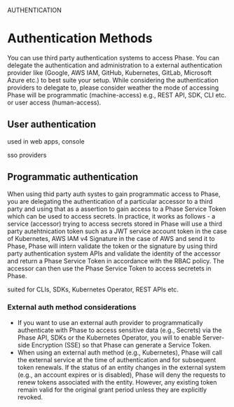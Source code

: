 
<HeroPattern />

<Tag variant="small">AUTHENTICATION</Tag>

# Authentication Methods

You can use third party authentication systems to access Phase. You can delegate the authentication and administration to a external authentication provider like (Google, AWS IAM, GitHub, Kubernetes, GitLab, Microsoft Azure etc.) to best suite your setup. While considering the authentication providers to delegate to, please consider weather the mode of accessing Phase will be programmatic (machine-access) e.g., REST API, SDK, CLI etc. or user access (human-access).


## User authentication

used in web apps, console

sso providers

## Programmatic authentication

When using thid party auth systes to gain programmatic access to Phase, you are delegating the authentication of a particular accessor to a third party and using that as a assertion to gain access to a Phase Service Token which can be used to access secrets. In practice, it works as follows - a service (accessor) trying to access secrets stored in Phase will use a third party autehtnication token such as a JWT service account token in the case of Kubernetes, AWS IAM v4 Signature in the case of AWS and send it to Phase, Phase will intern validate the token or the signature by using third party authentication system APIs and validate the identity of the accessor and return a Phase Service Token in accordance with the RBAC policy. The accessor can then use the Phase Service Token to access secretets in Phase. 

suited for CLIs, SDKs, Kubernetes Operator, REST APIs etc.



### External auth method considerations

- If you want to use an external auth provider to programmatically authenticate with Phase to access sensitive data (e.g., Secrets) via the Phase API, SDKs or the Kubernetes Operator, you will to enable Server-side Encryption (SSE) so that Phase can generate a Service Token.
- When using an external auth method (e.g., Kubernetes), Phase will call the external service at the time of authentication and for subsequent token renewals. If the status of an entity changes in the external system (e.g., an account expires or is disabled), Phase will deny the requests to renew tokens associated with the entity. However, any existing token remain valid for the original grant period unless they are explicitly revoked.
